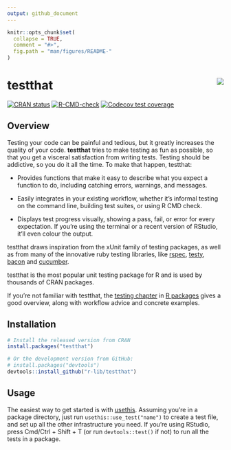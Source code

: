 ```yaml
---
output: github_document
---
```


<!-- README.md is generated from README.Rmd. Please edit that file -->

```r
knitr::opts_chunk$set(
  collapse = TRUE,
  comment = "#>",
  fig.path = "man/figures/README-"
)
```

# testthat <img src="man/figures/logo.png" align="right" />

<!-- badges: start -->
[![CRAN status](https://www.r-pkg.org/badges/version/testthat)](https://cran.r-project.org/package=testthat)
[![R-CMD-check](https://github.com/r-lib/testthat/workflows/R-CMD-check/badge.svg)](https://github.com/r-lib/testthat/actions)
[![Codecov test coverage](https://codecov.io/gh/r-lib/testthat/branch/master/graph/badge.svg)](https://codecov.io/gh/r-lib/testthat?branch=master)
<!-- badges: end -->

## Overview

Testing your code can be painful and tedious, but it greatly increases the quality of your code. __testthat__ tries to make testing as fun as possible, so that you get a visceral satisfaction from writing tests. Testing should be addictive, so you do it all the time. To make that happen, testthat:

* Provides functions that make it easy to describe what you expect a
  function to do, including catching errors, warnings, and messages.

* Easily integrates in your existing workflow, whether it's informal testing
  on the command line, building test suites, or using R CMD check.

* Displays test progress visually, showing a pass, fail, or error for every
  expectation. If you're using the terminal or a recent version of RStudio, 
  it'll even colour the output.

testthat draws inspiration from the xUnit family of testing packages, as well as from many of the innovative ruby testing libraries, like [rspec](https://rspec.info/), [testy](https://github.com/ahoward/testy), [bacon](https://github.com/leahneukirchen/bacon) and [cucumber](https://cucumber.io). 

testthat is the most popular unit testing package for R and is used by thousands of CRAN packages. 

If you're not familiar with testthat, the [testing chapter](https://r-pkgs.org/tests.html) in [R packages](https://r-pkgs.org) gives a good overview, along with workflow advice and concrete examples.

## Installation

```r
# Install the released version from CRAN
install.packages("testthat")

# Or the development version from GitHub:
# install.packages("devtools")
devtools::install_github("r-lib/testthat")
```

## Usage

The easiest way to get started is with [usethis](https://github.com/r-lib/usethis). Assuming you're in a package directory, just run `usethis::use_test("name")` to create a test file, and set up all the other infrastructure you need. If you're using RStudio, press Cmd/Ctrl + Shift + T (or run `devtools::test()` if not) to run all the tests in a package.
